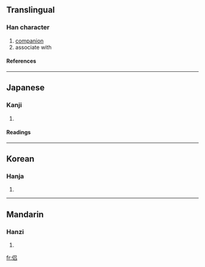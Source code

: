 {{see|侶}}

==Translingual==
===Han character===
{{Han char|rad=人|as=06|sn=8|four=|canj=人口口 (ORR)}}
# [[companion]]
# associate with
====References====
{{Han ref|kx=0102.291|hdz=10147.120|uh=4FA3|ud=20387}}
----
==Japanese==
===Kanji===
{{ja-kanji|grade=|rs=人06}}
# {{defn|Japanese}} 
====Readings====
{{ja-readings|on=[[りょ]] (ryo), [[ろ]] (ro)|kun=[[とも]] (tomo)}}
----
==Korean==
===Hanja===
{{ko-hanja|hangeul=려|rv=ryeo|mr=ryŏ}}
# {{defn|Korean}}
----
==Mandarin==
===Hanzi===
{{cmn-hanzi|tra=侶|pin=[[l]] (lÜ3)|wg=<sup>3</sup>}}
# {{defn|Mandarin}}

[[fr:侣]]
